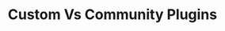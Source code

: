---
title: 'Custom Vs Community Plugins'
description: 'Understand the differences and use cases for custom and community plugins when codifying standards with Amplication.'
icon: 'down-left-and-up-right-to-center'
---